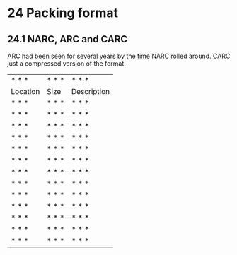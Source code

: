 # 24 Packing format

## 24.1 NARC, ARC and CARC

ARC had been seen for several years by the time NARC rolled around. CARC just a compressed version of the format.

|     |     |     |
| --- | --- | --- |
| * * * | * * * | * * * |
| Location | Size | Description |
| * * * | * * * | * * * |
| * * * | * * * | * * * |
| * * * | * * * | * * * |
| * * * | * * * | * * * |
| * * * | * * * | * * * |
| * * * | * * * | * * * |
| * * * | * * * | * * * |
| * * * | * * * | * * * |
| * * * | * * * | * * * |
| * * * | * * * | * * * |
| * * * | * * * | * * * |
| * * * | * * * | * * * |
| * * * | * * * | * * * |